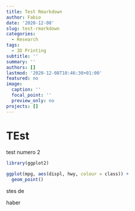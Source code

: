 ```yaml
---
title: Test Rmarkdown
author: Fabio
date: '2020-12-08'
slug: test-rmarkdown
categories:
  - Research
tags:
  - 3D Printing
subtitle: ''
summary: ''
authors: []
lastmod: '2020-12-08T10:46:30+01:00'
featured: no
image:
  caption: ''
  focal_point: ''
  preview_only: no
projects: []
---
```



# TEst
 test numero 2
 
```r
library(ggplot2)

ggplot(mpg, aes(displ, hwy, colour = class)) + 
  geom_point()
```
 
 stes de 
 
 haber 

